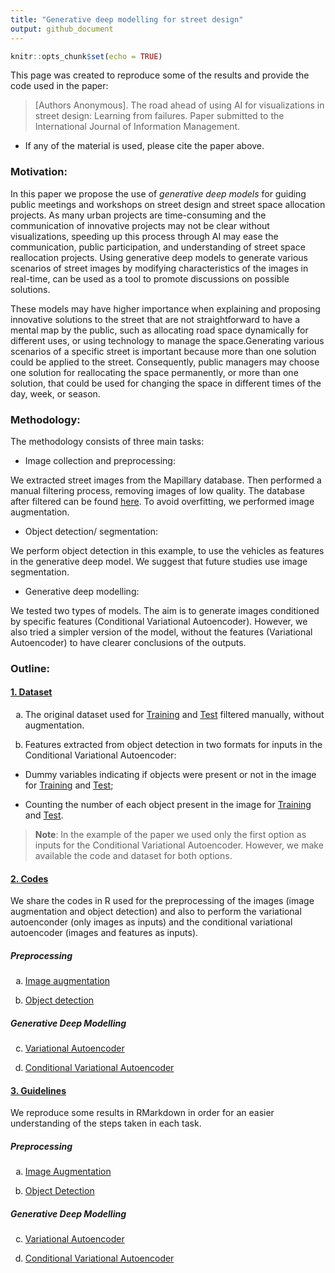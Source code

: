 ```yaml
---
title: "Generative deep modelling for street design"
output: github_document
---
```


```r
knitr::opts_chunk$set(echo = TRUE)
```

This page was created to reproduce some of the results and provide the code used in the paper: 

>[Authors Anonymous]. The road ahead of using AI for visualizations in street design: Learning from failures. Paper submitted to the International Journal of Information Management. 

* If any of the material is used, please cite the paper above. 

### Motivation:  

In this paper we propose the use of _generative deep models_ for guiding public meetings and workshops on street design and street space allocation projects. As many urban projects are time-consuming and the communication of innovative projects may not be clear without visualizations, speeding up this process through AI may ease the communication, public participation, and understanding of street space reallocation projects. Using generative deep models to generate various scenarios of street images by modifying characteristics of the images in real-time, can be used as a tool to promote discussions on possible solutions. 

These models may have higher importance when explaining and proposing innovative solutions to the street that are not straightforward to have a mental map by the public, such as allocating road space dynamically for different uses, or using technology to manage the space.Generating various scenarios of a specific street is important because more than one solution could be applied to the street. Consequently, public managers may choose one solution for reallocating the space permanently, or more than one solution, that could be used for changing the space in different times of the day, week, or season. 

### Methodology: 

The methodology consists of three main tasks: 

* Image collection and preprocessing: 

We extracted street images from the Mapillary database. Then performed a manual filtering process, removing images of low quality. The database after filtered can be found [here]("Database/Images/"). To avoid overfitting, we performed image augmentation. 

* Object detection/ segmentation: 

We perform object detection in this example, to use the vehicles as features in the generative deep model. We suggest that future studies use image segmentation.  

* Generative deep modelling: 

We tested two types of models. The aim is to generate images conditioned by specific features (Conditional Variational Autoencoder). However, we also tried a simpler version of the model, without the features (Variational Autoencoder) to have clearer conclusions of the outputs. 

### Outline:

#### [1. Dataset]("Dataset/")

a) The original dataset used for [Training]("Dataset/Images/Train_filtered/") and [Test]("Dataset/Images/Test_filtered/") filtered manually, without augmentation.

b) Features extracted from object detection in two formats for inputs in the Conditional Variational Autoencoder: 

* Dummy variables indicating if objects were present or not in the image for [Training]("Dataset/Features/Features_Dummy_Train/") and [Test]("Dataset/Features/Features_Dummy_Test/); 

* Counting the number of each object present in the image for [Training]("Dataset/Features/Features_Class_Train/") and [Test]("Dataset/Features/Features_Class_Test"). 

>**Note**: In the example of the paper we used only the first option as inputs for the Conditional Variational Autoencoder. However, we make available the code and dataset for both options. 

#### [2. Codes]("Codes/")

We share the codes in R used for the preprocessing of the images (image augmentation and object detection) and also to perform the variational autoenconder (only images as inputs) and the conditional variational autoencoder (images and features as inputs). 

##### Preprocessing 

a. [Image augmentation]("Codes/Image_Augmentation.R")

b. [Object detection]("Codes/Object_Detection.R")

##### Generative Deep Modelling

c. [Variational Autoencoder]("Codes/VAE_StreetDesign.R")

d. [Conditional Variational Autoencoder]("Codes/ConditionalVAE_StreetDesign.R)


#### [3. Guidelines]("Guidelines/")

We reproduce some results in RMarkdown in order for an easier understanding of the steps taken in each task. 

##### Preprocessing 

a. [Image Augmentation]("Guidelines/Image_Augmentation.md")

b. [Object Detection]("Guidelines/Object_Detection.md")

##### Generative Deep Modelling

c. [Variational Autoencoder]("Guidelines/VAE.md")

d. [Conditional Variational Autoencoder]("Guidelines/CVAE.md")

